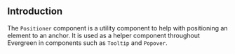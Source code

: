 ## Introduction

The `Positioner` component is a utility component to help with positioning an element to an anchor.
It is used as a helper component throughout Evergreen in components such as `Tooltip` and `Popover`.
